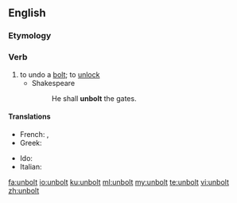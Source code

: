 ==English==

===Etymology===
{{prefix|un|bolt}}

===Verb===
{{en-verb}}

# to undo a [[bolt]]; to [[unlock]]
#* Shakespeare
#*: He shall '''unbolt''' the gates.

====Translations====
{{trans-top|to undo a bolt}}
* French: {{t+|fr|déboulonner}}, {{t+|fr|déverrouiller}}
* Greek: {{t+|el|ανοίγω|sc=Grek}}
{{trans-mid}}
* Ido: {{t+|io|desboltagar}}
* Italian: {{t|it|sbullonare}}
{{trans-bottom}}

[[fa:unbolt]]
[[io:unbolt]]
[[ku:unbolt]]
[[ml:unbolt]]
[[my:unbolt]]
[[te:unbolt]]
[[vi:unbolt]]
[[zh:unbolt]]